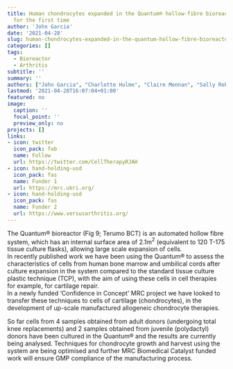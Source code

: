 ```yaml
---
title: Human chondrocytes expanded in the Quantum® hollow-fibre bioreactor system
  for the first time
author: 'John Garcia'
date: '2021-04-28'
slug: human-chondrocytes-expanded-in-the-quantum-hollow-fibre-bioreactor-system-for-the-first-time
categories: []
tags:
  - Bioreactor
  - Arthritis
subtitle: ''
summary: ''
authors: ["John Garcia", "Charlotte Hulme", "Claire Mennan", "Sally Roberts", "Karina Wright"]
lastmod: '2021-04-28T16:07:04+01:00'
featured: no
image:
  caption: ''
  focal_point: ''
  preview_only: no
projects: []
links:
- icon: twitter
  icon_pack: fab
  name: Follow
  url: https://twitter.com/CellTherapyRJAH
- icon: hand-holding-usd
  icon_pack: fas
  name: Funder 1
  url: https://mrc.ukri.org/
- icon: hand-holding-usd
  icon_pack: fas
  name: Funder 2
  url: https://www.versusarthritis.org/
---
```


The Quantum® bioreactor (Fig 9; Terumo BCT) is an automated hollow fibre system, which has an internal surface area of 2.1m$^2$ (equivalent to 120 T-175 tissue culture flasks), allowing large scale expansion of cells.  
In recently published work we have been using the Quantum® to assess the characteristics of cells from human bone marrow and umbilical cords after culture expansion in the system compared to the standard tissue culture plastic technique (TCP), with the aim of using these cells in cell therapies for example, for cartilage repair.  
In a newly funded 'Confidence in Concept' MRC project we have looked to transfer these techniques to cells of cartilage (chondrocytes), in the development of up-scale manufactured allogeneic chondrocyte therapies.

So far cells from 4 samples obtained from adult donors (undergoing total knee replacements) and 2 samples obtained from juvenile (polydactyl) donors have been cultured in the Quantum® and the results are currently being analysed. 
Techniques for chondrocyte growth and harvest using the system are being optimised and further MRC Biomedical Catalyst funded work will ensure GMP compliance of the manufacturing process.
